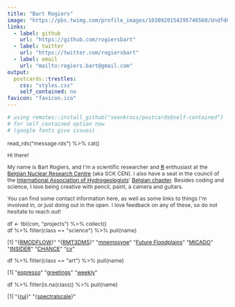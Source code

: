 ```yaml
---
title: "Bart Rogiers"
image: "https://pbs.twimg.com/profile_images/1030920154295746560/UndfdONg_400x400.jpg"
links:
  - label: github
    url: "https://github.com/rogiersbart"
  - label: twitter
    url: "https://twitter.com/rogiersbart"
  - label: email
    url: "mailto:rogiers.bart@gmail.com"
output:
  postcards::trestles:
    css: "styles.css"
    self_contained: no
favicon: "favicon.ico"
---
```


```r
# using remotes::install_github("seankross/postcards@self-contained")
# for self_contained option now
# (google fonts give issues)
```

<font style='font-size:87.5%;color:#333;'>
<div class="code">read_rds(&#34;message.rds&#34;) %>% cat()</div>
<div class="out">
Hi there!

My name is Bart Rogiers, and I&apos;m a scientific researcher and
[R](https://www.r-project.org/) enthusiast at the [Belgian Nuclear
Research Centre](https://www.sckcen.be/en) (aka SCK CEN). I also have a seat
in the council of the [International Association of
Hydrogeologists](https://iah.org/)&apos; [Belgian
chapter](https://belgium.iah.org/). Besides coding and science, I love 
being creative with pencil, paint, a camera and guitars.

You can find some contact information here, as well as some links to things I&apos;m
involved in, or just doing out in the open. I love feedback on any of these, so
do not hesitate to reach out!
</div>

<div class="code">df <- tbl(con, &#34;projects&#34;) %>% collect()<br>
df %>% filter(class == &#34;science&#34;) %>% pull(name)</div>

<div class="out">
[1]
&#34;{[RMODFLOW](https://rogiersbart.github.io/RMODFLOW/)}&#34;
&#34;{[RMT3DMS](https://rogiersbart.github.io/RMT3DMS/)}&#34;
&#34;[mnemosyne](https://rogiersbart.github.io/mnemosyne/)&#34;
&#34;[Future Floodplains](https://www.futurefloodplains.be/)&#34;
&#34;[MICADO](https://www.micado-project.eu/)&#34;
&#34;[INSIDER](http://insider-h2020.eu/)&#34;
&#34;[CHANCE](https://www.chance-h2020.eu/)&#34;
&#34;[cv](https://rogiersbart.github.io/cv/)&#34;
</div>

<div class="code">df %>% filter(class == &#34;art&#34;) %>% pull(name)</div>

<div class="out">
[1]
&#34;[espresso](https://rogiersbart.github.io/espresso/)&#34;
&#34;[greetings](https://rogiersbart.github.io/greetings/)&#34;
&#34;[weekly](https://rogiersbart.github.io/weekly/)&#34;
</div>

<div class="code">df %>% filter(is.na(class)) %>% pull(name)</div>

<div class="out">
[1]
&#34;{[rui](https://rogiersbart.github.io/rui/)}&#34;
&#34;{[spectralscale](https://rogiersbart.github.io/spectralscale/)}&#34;
</div>
</font>
